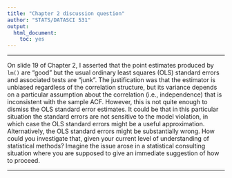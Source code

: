 ```yaml
---
title: "Chapter 2 discussion question"
author: "STATS/DATASCI 531"
output:
  html_document:
    toc: yes
---
```


\newcommand\prob{\mathbb{P}}
\newcommand\E{\mathbb{E}}
\newcommand\var{\mathrm{Var}}
\newcommand\cov{\mathrm{Cov}}

-----------

On slide 19 of Chapter 2, I asserted that the point estimates produced by `lm()` are "good" but the usual ordinary least squares (OLS) standard errors and associated tests are "junk". The justification was that the estimator is unbiased regardless of the correlation structure, but its variance depends on a particular assumption about the correlation (i.e., independence) that is inconsistent with the sample ACF. However, this is not quite enough to dismiss the OLS standard error estimates. It could be that in this particular situation the standard errors are not sensitive to the model violation, in which case the OLS standard errors might be a useful approximation. Alternatively, the OLS standard errors might be substantially wrong. How could you investigate that, given your current level of understanding of statistical methods? Imagine the issue arose in a statistical consulting situation where you are supposed to give an immediate suggestion of how to proceed.

---------------

